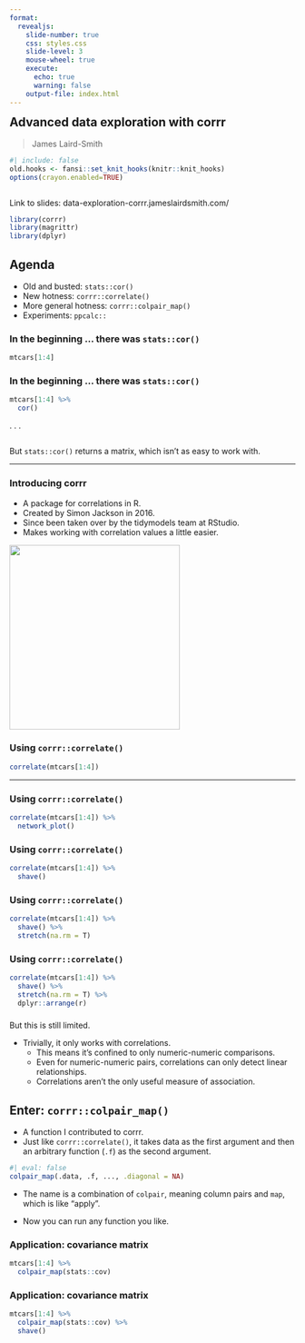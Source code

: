 ```yaml
---
format:
  revealjs: 
    slide-number: true
    css: styles.css
    slide-level: 3
    mouse-wheel: true
    execute:
      echo: true
      warning: false
    output-file: index.html
---
```


## Advanced data exploration with corrr {style="margin-top: 0em;"}

> James Laird-Smith

```r
#| include: false
old.hooks <- fansi::set_knit_hooks(knitr::knit_hooks)
options(crayon.enabled=TRUE)
```

::: {style="margin-top: 2em; margin-bottom: 1em"}
Link to slides: data-exploration-corrr.jameslairdsmith.com/ 
:::

```r
library(corrr)
library(magrittr)
library(dplyr)
```

## Agenda

- Old and busted: `stats::cor()`
- New hotness: `corrr::correlate()`
- More general hotness: `corrr::colpair_map()`
- Experiments: `ppcalc::`



### In the beginning ... there was `stats::cor()` {auto-animate="true"}

```r
mtcars[1:4]
```

### In the beginning ... there was `stats::cor()` {auto-animate="true"}

```r
mtcars[1:4] %>% 
  cor()
```

. . .

::: {style="margin-top: 2em"}
But `stats::cor()` returns a matrix, which isn't as easy to work with.
:::

---

### Introducing corrr

- A package for correlations in R.
- Created by Simon Jackson in 2016.
- Since been taken over by the tidymodels team at RStudio.
- Makes working with correlation values a little easier.

![](corrr-logo.png){.absolute bottom=0 right=50 width="300" height="325"}

### Using `corrr::correlate()` {auto-animate="true"}

```r
correlate(mtcars[1:4]) 
```

---

### Using `corrr::correlate()` {auto-animate="true"}


```r
correlate(mtcars[1:4]) %>%
  network_plot()
```

### Using `corrr::correlate()` {auto-animate="true"}

```r
correlate(mtcars[1:4]) %>% 
  shave()
```

### Using `corrr::correlate()` {auto-animate="true"}

```r
correlate(mtcars[1:4]) %>% 
  shave() %>%
  stretch(na.rm = T)
```

### Using `corrr::correlate()` {auto-animate="true"}

```r
correlate(mtcars[1:4]) %>% 
  shave() %>%
  stretch(na.rm = T) %>% 
  dplyr::arrange(r)
```

###

But this is still limited.

- Trivially, it only works with correlations.
  - This means it's confined to only numeric-numeric comparisons.
  - Even for numeric-numeric pairs, correlations can only detect linear relationships.
  - Correlations aren't the only useful measure of association.
  
  
## Enter: `corrr::colpair_map()`

- A function I contributed to corrr.
- Just like `corrr::correlate()`, it takes data as the first argument and then an arbitrary function (`.f`) as the second argument.

```r
#| eval: false
colpair_map(.data, .f, ..., .diagonal = NA)
```

- The name is a combination of `colpair`, meaning column pairs and `map`, which is like "apply".

- Now you can run any function you like.

### Application: covariance matrix {auto-animate="true"}

```r
mtcars[1:4] %>% 
  colpair_map(stats::cov)
```

### Application: covariance matrix {auto-animate="true"}

```r
mtcars[1:4] %>% 
  colpair_map(stats::cov) %>% 
  shave()
```

